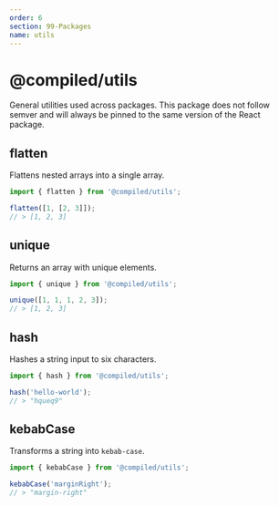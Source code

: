 ```yaml
---
order: 6
section: 99-Packages
name: utils
---
```


# @compiled/utils

General utilities used across packages.
This package does not follow semver and will always be pinned to the same version of the React package.

## flatten

Flattens nested arrays into a single array.

```jsx
import { flatten } from '@compiled/utils';

flatten([1, [2, 3]]);
// > [1, 2, 3]
```

## unique

Returns an array with unique elements.

```jsx
import { unique } from '@compiled/utils';

unique([1, 1, 1, 2, 3]);
// > [1, 2, 3]
```

## hash

Hashes a string input to six characters.

```jsx
import { hash } from '@compiled/utils';

hash('hello-world');
// > "hqueq9"
```

## kebabCase

Transforms a string into `kebab-case`.

```jsx
import { kebabCase } from '@compiled/utils';

kebabCase('marginRight');
// > "margin-right"
```
